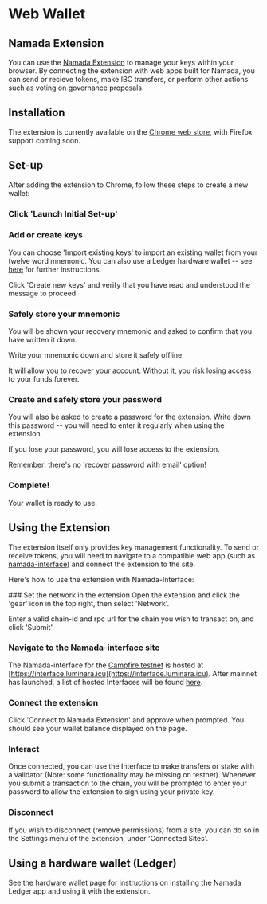 
# Web Wallet

## Namada Extension
You can use the [Namada Extension](https://namada.net/extension) to manage your keys within your browser. By connecting the extension with
web apps built for Namada, you can send or recieve tokens, make IBC transfers, or perform other actions such as voting on governance proposals. 

## Installation
The extension is currently available on the [Chrome web store](https://chromewebstore.google.com/detail/namada-extension/hnebcbhjpeejiclgbohcijljcnjdofek), with Firefox support coming soon.

## Set-up
After adding the extension to Chrome, follow these steps to create a new wallet:

<Steps>

### Click 'Launch Initial Set-up'

### Add or create keys
You can choose 'Import existing keys' to import an existing wallet from your twelve word mnemonic. You can also use a Ledger hardware wallet -- see [here](./hardware-wallet.mdx)
for further instructions.  

Click 'Create new keys' and verify that you have read and understood the message to proceed.

### Safely store your mnemonic
You will be shown your recovery mnemonic and asked to confirm that you have written it down.

<Callout type="warning" emoji="❗">
Write your mnemonic down and store it safely offline.  

It will allow you to recover your account. Without it, you risk losing access to your funds forever.
</Callout>

### Create and safely store your password
You will also be asked to create a password for the extension. Write down this password -- you will need to enter it regularly when using the extension.

<Callout type="warning" emoji="❗">
If you lose your password, you will lose access to the extension.

Remember: there's no 'recover password with email' option!
</Callout>

### Complete!
Your wallet is ready to use.
</Steps>

## Using the Extension
The extension itself only provides key management functionality. To send or receive tokens, you will need to navigate to a compatible
web app (such as [namada-interface](https://github.com/anoma/namada-interface)) and connect the extension to the site.  

Here's how to use the extension with Namada-Interface:

<Steps>
### Set the network in the extension
Open the extension and click the 'gear' icon in the top right, then select 'Network'.  

Enter a valid chain-id and rpc url for the chain you wish to transact on, and click 'Submit'.

### Navigate to the Namada-interface site
The Namada-interface for the [Campfire testnet](../../networks/testnets/campfire.mdx) is hosted at [https://interface.luminara.icu](https://interface.luminara.icu). After mainnet
has launched, a list of hosted Interfaces will be found [here](../../networks/mainnets.mdx).

### Connect the extension
Click 'Connect to Namada Extension' and approve when prompted. You should see your wallet balance displayed on the page.

### Interact
Once connected, you can use the Interface to make transfers or stake with a validator (Note: some functionality may be missing on testnet).
Whenever you submit a transaction to the chain, you will be prompted to enter your password to allow the extension to sign using your private key.

### Disconnect
If you wish to disconnect (remove permissions) from a site, you can do so in the Settings menu of the extension, under 'Connected Sites'.

</Steps>

## Using a hardware wallet (Ledger)
See the [hardware wallet](./hardware-wallet.mdx) page for instructions on installing the Namada Ledger app and using it 
with the extension.